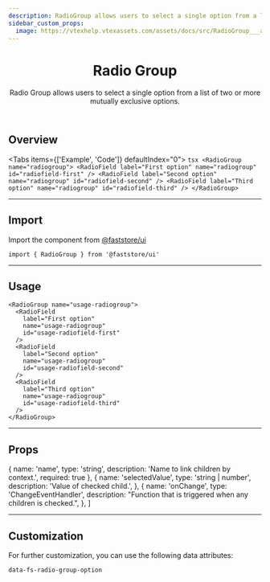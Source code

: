 ```yaml
---
description: RadioGroup allows users to select a single option from a list of two or more mutually exclusive options.
sidebar_custom_props:
  image: https://vtexhelp.vtexassets.com/assets/docs/src/RadioGroup___a09afdd36ab1bcf64ad0c8fa87ee8dd0.png
---
```



<header>

# Radio Group

Radio Group allows users to select a single option from a list of two or more mutually exclusive options.

</header>

## Overview

<Tabs items={['Example', 'Code']} defaultIndex="0">
  <Tab>
    <OverviewSection>
      <RadioGroup name="radiogroup">
        <RadioField
          label="First option"
          name="radiogroup"
          id="radiofield-first"
        />
        <RadioField
          label="Second option"
          name="radiogroup"
          id="radiofield-second"
        />
        <RadioField
          label="Third option"
          name="radiogroup"
          id="radiofield-third"
        />
      </RadioGroup>
    </OverviewSection>
  </Tab>
  <Tab>
    ```tsx
    <RadioGroup name="radiogroup">
      <RadioField
        label="First option"
        name="radiogroup"
        id="radiofield-first"
      />
      <RadioField
        label="Second option"
        name="radiogroup"
        id="radiofield-second"
      />
      <RadioField
        label="Third option"
        name="radiogroup"
        id="radiofield-third"
      />
    </RadioGroup>
    ```
  </Tab>
</Tabs>

---

## Import

Import the component from [@faststore/ui](/../components)

```tsx
import { RadioGroup } from '@faststore/ui'
```

---

## Usage

<OverviewSection>
  <RadioGroup name="usage-radiogroup">
    <RadioField
      label="First option"
      name="usage-radiogroup"
      id="usage-radiofield-first"
    />
    <RadioField
      label="Second option"
      name="usage-radiogroup"
      id="usage-radiofield-second"
    />
    <RadioField
      label="Third option"
      name="usage-radiogroup"
      id="usage-radiofield-third"
    />
  </RadioGroup>
</OverviewSection>

```tsx
<RadioGroup name="usage-radiogroup">
  <RadioField
    label="First option"
    name="usage-radiogroup"
    id="usage-radiofield-first"
  />
  <RadioField
    label="Second option"
    name="usage-radiogroup"
    id="usage-radiofield-second"
  />
  <RadioField
    label="Third option"
    name="usage-radiogroup"
    id="usage-radiofield-third"
  />
</RadioGroup>
```

---

## Props

  {
    name: 'name',
    type: 'string',
    description:
      'Name to link children by context.',
    required: true
  },
  {
    name: 'selectedValue',
    type: 'string | number',
    description: 'Value of checked child.',
  },
  {
    name: 'onChange',
    type: 'ChangeEventHandler<HTMLInputElement>',
    description:
      "Function that is triggered when any children is checked.",
  },
]

<PropsSection propsList={propsRadioGroup} />

---

## Customization

For further customization, you can use the following data attributes:

`data-fs-radio-group-option`
